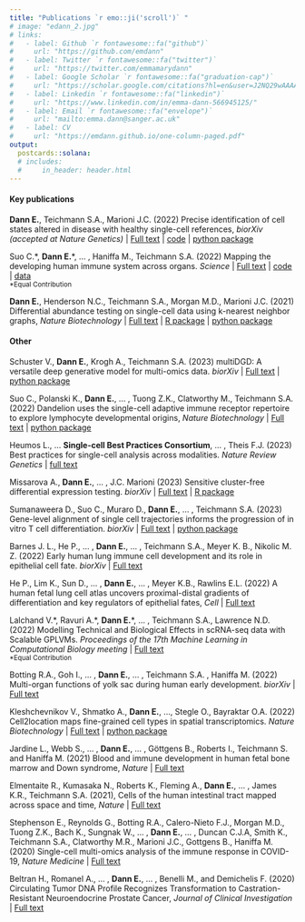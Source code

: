 ```yaml
---
title: "Publications `r emo::ji('scroll')` "
# image: "edann_2.jpg"
# links:
#   - label: Github `r fontawesome::fa("github")`
#     url: "https://github.com/emdann"
#   - label: Twitter `r fontawesome::fa("twitter")`
#     url: "https://twitter.com/emmamarydann"
#   - label: Google Scholar `r fontawesome::fa("graduation-cap")`
#     url: "https://scholar.google.com/citations?hl=en&user=J2NQ29wAAAAJ"
#   - label: Linkedin `r fontawesome::fa("linkedin")`
#     url: "https://www.linkedin.com/in/emma-dann-566945125/"
#   - label: Email `r fontawesome::fa("envelope")`
#     url: "mailto:emma.dann@sanger.ac.uk"
#   - label: CV
#     url: "https://emdann.github.io/one-column-paged.pdf"
output:
  postcards::solana:
  # includes:
  #     in_header: header.html
---
```

#### Key publications 

**Dann E.**, Teichmann S.A., Marioni J.C. (2022) Precise identification of cell states altered in disease with healthy single-cell references, _biorXiv (accepted at Nature Genetics)_ | [Full text](https://www.biorxiv.org/content/10.1101/2022.11.10.515939v1) | 
[code](https://github.com/MarioniLab/oor_design_reproducibility) | 
[python package](https://github.com/MarioniLab/oor_benchmark)

Suo C.\*, __Dann E.__\*, ... , Haniffa M., Teichmann S.A. (2022) Mapping the developing human immune system across organs. _Science_ |
[Full text](https://www.science.org/doi/10.1126/science.abo0510#con2) | [code](https://github.com/Teichlab/Pan_fetal_immune) | [data](https://developmental.cellatlas.io/fetal-immune)  
<sup>\*Equal Contribution</sup>  

**Dann E.**, Henderson N.C., Teichmann S.A., Morgan M.D., Marioni J.C. (2021) Differential abundance testing on single-cell data using k-nearest neighbor graphs, _Nature Biotechnology_ |
[Full text](https://www.nature.com/articles/s41587-021-01033-z) | 
[R package](https://github.com/MarioniLab/miloR) | 
[python package](https://github.com/emdann/milopy)

#### Other 

Schuster V., **Dann E.**, Krogh A., Teichmann S.A. (2023) multiDGD: A versatile deep generative model for multi-omics data. _biorXiv_ | [Full text](https://www.biorxiv.org/content/10.1101/2023.08.23.554420v1.full) | [python package](https://github.com/Center-for-Health-Data-Science/multiDGD)

Suo C., Polanski K., **Dann E.**, ... ,  Tuong Z.K., Clatworthy M., Teichmann S.A. (2022) Dandelion uses the single-cell adaptive immune receptor repertoire to explore lymphocyte developmental origins, _Nature Biotechnology_  | [Full text](https://www.nature.com/articles/s41587-023-01734-7) | 
[python package](https://github.com/zktuong/dandelion)

Heumos L., ... **Single-cell Best Practices Consortium**, ... , Theis F.J. (2023) Best practices for single-cell analysis across modalities. _Nature Review Genetics_ | [full text](https://www.nature.com/articles/s41576-023-00586-w) 

Missarova A., **Dann E.**, ... , J.C. Marioni (2023) Sensitive cluster-free differential expression testing. _biorXiv_ | [Full text](https://www.biorxiv.org/content/10.1101/2023.03.08.531744v1) | [R package](https://github.com/MarioniLab/miloDE)

Sumanaweera D., Suo C., Muraro D., **Dann E.**, ... , Teichmann S.A. (2023) Gene-level alignment of single cell trajectories informs the progression of in vitro T cell differentiation. _biorXiv_ | [Full text](https://www.biorxiv.org/content/10.1101/2023.03.08.531713v1) | [python package](https://github.com/Teichlab/Genes2Genes)

Barnes J. L., He P., ... , **Dann E.**, ... , Teichmann S.A., Meyer K. B., Nikolic M. Z.  (2022) Early human lung immune cell development and its role in epithelial cell fate. _biorXiv_ | [Full text](https://www.biorxiv.org/content/biorxiv/early/2022/12/15/2022.12.13.519713.full.pdf)

He P., Lim K., Sun D., ... , **Dann E.**, ... , Meyer K.B., Rawlins E.L. (2022) A human fetal lung cell atlas uncovers proximal-distal gradients of differentiation and key regulators of epithelial fates, _Cell_ |
[Full text](https://www.cell.com/cell/fulltext/S0092-8674(22)01415-5?_returnURL=https%3A%2F%2Flinkinghub.elsevier.com%2Fretrieve%2Fpii%2FS0092867422014155%3Fshowall%3Dtrue)

Lalchand V.\*, Ravuri A.\*, __Dann E.__\*, ... , Teichmann S.A., Lawrence N.D. (2022) Modelling Technical and Biological Effects in scRNA-seq data with Scalable GPLVMs. _Proceedings of the 17th Machine Learning in Computational Biology meeting_ | [Full text](https://proceedings.mlr.press/v200/lalchand22a)   
<sup>\*Equal Contribution</sup>  

Botting R.A., Goh I., ... , **Dann E.**, ... , Teichmann S.A. , Haniffa M. (2022) Multi-organ functions of yolk sac during human early development. _biorXiv_ |
[Full text](https://www.biorxiv.org/content/10.1101/2022.08.03.502475v1.full.pdf) 

Kleshchevnikov V., Shmatko A., **Dann E.**, ..., Stegle O.,  Bayraktar O.A. (2022) Cell2location maps fine-grained cell types in spatial transcriptomics. _Nature Biotechnology_ |
[Full text](https://doi.org/10.1038/s41587-021-01139-4) |
[python package](https://cell2location.readthedocs.io/)

Jardine L., Webb S., ... , **Dann E.**, ... , Göttgens B., Roberts I., Teichmann S. and Haniffa M. (2021) Blood and immune development in human fetal bone marrow and Down syndrome, _Nature_ |
[Full text](https://doi.org/10.1038/s41586-021-03929-x)

Elmentaite R., Kumasaka N., Roberts K., Fleming A., **Dann E.**, ... , James K.R., Teichmann S.A. (2021), Cells of the human intestinal tract mapped across space and time, _Nature_ |
[Full text](https://www.nature.com/articles/s41586-021-03852-1)

Stephenson E., Reynolds G., Botting R.A., Calero-Nieto F.J., Morgan M.D., Tuong Z.K., Bach K., Sungnak W., ... , **Dann E.**, ... , Duncan C.J.A, Smith K., Teichmann S.A., Clatworthy M.R., Marioni J.C., Gottgens B., Haniffa M. (2020) Single-cell multi-omics analysis of the immune response in COVID-19, _Nature Medicine_ |
[Full text](https://www.nature.com/articles/s41591-021-01329-2)

<!-- Kleshchevnikov V., Shmatko A., **Dann E.**, ..., Stegle O.,  Bayraktar O.A. (2020) Comprehensive mapping of tissue cell architecture via integrated single cell and spatial transcriptomics, bioRxiv, [doi: https://doi.org/10.1101/2020.11.15.378125](https://doi.org/10.1101/2020.11.15.378125) -->

Beltran H., Romanel A., ... , **Dann E.**, ... , Benelli M., and Demichelis F. (2020) Circulating Tumor DNA Profile Recognizes Transformation to Castration-Resistant Neuroendocrine Prostate Cancer, _Journal of Clinical Investigation_ |
[Full text](https://www.jci.org/articles/view/131041)
